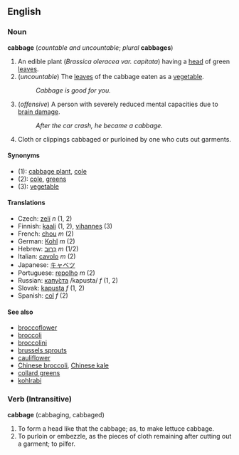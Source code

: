 ==English==

===Noun===
'''cabbage''' (''countable and uncountable''; ''plural'' '''cabbages''')

# An edible plant (''Brassica oleracea var. capitata'') having a [[head]] of green [[leaf|leaves]].
# (''uncountable'') The [[leaf|leaves]] of the cabbage eaten as a [[vegetable]].
#:''Cabbage is good for you.''
# (''offensive'') A person with severely reduced mental capacities due to [[brain damage]].
#: ''After the car crash, he became a cabbage.''
#Cloth or clippings cabbaged or purloined by one who cuts out garments.

====Synonyms====
*(1): [[cabbage plant]], [[cole]] <!--"cole" needs checking-->
*(2): [[cole]], [[greens]] <!--"cole" needs checking-->
*(3): [[vegetable]]

====Translations====
*Czech: [[zelí]] ''n'' (1, 2)
*Finnish: [[kaali#Finnish|kaali]] (1, 2), [[vihannes]] (3)
*French: [[chou]] ''m'' (2)
*German: [[Kohl]] ''m'' (2)
*Hebrew: [[כרוב|כְּרוּב]] ''m'' (1/2)
*Italian: [[cavolo]] ''m'' (2)
*Japanese: [[キャベツ]]
*Portuguese: [[repolho]] ''m'' (2)
*Russian: [[капуста|капу́ста]] /kapusta/ ''f'' (1, 2)
*Slovak: [[kapusta#Slovak|kapusta]] ''f'' (1, 2)
*Spanish: [[col]] ''f'' (2)

====See also====
*[[broccoflower]]
*[[broccoli]]
*[[broccolini]]
*[[brussels sprouts]]
*[[cauliflower]]
*[[Chinese broccoli]], [[Chinese kale]]
*[[collard greens]]
*[[kohlrabi]]


===Verb (Intransitive)===
'''cabbage''' (cabbaging, cabbaged)
#To form a head like that the cabbage; as, to make lettuce cabbage.
#To purloin or embezzle, as the pieces of cloth remaining after cutting out a garment; to pilfer.